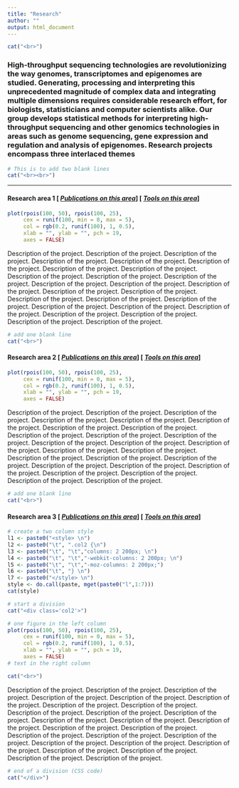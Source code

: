 ```yaml
---
title: "Research"
author: ""
output: html_document
---
```


```r
cat("<br>")
```

### **High-throughput sequencing technologies are revolutionizing the way genomes, transcriptomes and epigenomes are studied. Generating, processing and interpreting this unprecedented magnitude of complex data and integrating multiple dimensions requires considerable research effort, for biologists, statisticians and computer scientists alike. Our group develops statistical methods for interpreting high-throughput sequencing and other genomics technologies in areas such as genome sequencing, gene expression and regulation and analysis of epigenomes. Research projects encompass three interlaced themes** 

```r
# This is to add two blank lines
cat("<br><br>")
```

---
#### **Research area 1** [ [**_Publications on this area_**](file://localhost/Users/ruizhu/Documents/work/robinsonlabuzh.github.io/publications.html)] [ [**_Tools on this area_**](file://localhost/Users/ruizhu/Documents/work/robinsonlabuzh.github.io/tools.html)]

```r
plot(rpois(100, 50), rpois(100, 25), 
     cex = runif(100, min = 0, max = 5), 
     col = rgb(0.2, runif(100), 1, 0.5),
     xlab = "", ylab = "", pch = 19,
     axes = FALSE)
```

Description of the project. Description of the project. Description of the project. Description of the project. Description of the project. Description of the project. Description of the project. Description of the project. Description of the project. Description of the project. Description of the project. Description of the project. Description of the project. Description of the project. Description of the project. Description of the project. Description of the project. Description of the project. Description of the project. Description of the project. Description of the project. Description of the project. Description of the project. Description of the project. Description of the project. Description of the project.  

```r
# add one blank line
cat("<br>")
```


#### **Research area 2** [ [**_Publications on this area_**](file://localhost/Users/ruizhu/Documents/work/robinsonlabuzh.github.io/publications.html)] [ [**_Tools on this area_**](file://localhost/Users/ruizhu/Documents/work/robinsonlabuzh.github.io/tools.html)]

```r
plot(rpois(100, 50), rpois(100, 25), 
     cex = runif(100, min = 0, max = 5), 
     col = rgb(0.2, runif(100), 1, 0.5),
     xlab = "", ylab = "", pch = 19,
     axes = FALSE)

```

Description of the project. Description of the project. Description of the project. Description of the project. Description of the project. Description of the project. Description of the project. Description of the project. Description of the project. Description of the project. Description of the project. Description of the project. Description of the project. Description of the project. Description of the project. Description of the project. Description of the project. Description of the project. Description of the project. Description of the project. Description of the project. Description of the project. Description of the project. Description of the project. Description of the project. Description of the project.

```r
# add one blank line
cat("<br>")
```

#### **Research area 3** [ [**_Publications on this area_**](file://localhost/Users/ruizhu/Documents/work/robinsonlabuzh.github.io/publications.html)] [ [**_Tools on this area_**](file://localhost/Users/ruizhu/Documents/work/robinsonlabuzh.github.io/tools.html)]

```r
# create a two column style
l1 <- paste0("<style> \n")
l2 <- paste0("\t", ".col2 {\n")
l3 <- paste0("\t", "\t","columns: 2 200px; \n")
l4 <- paste0("\t", "\t","-webkit-columns: 2 200px; \n")
l5 <- paste0("\t", "\t","-moz-columns: 2 200px;")
l6 <- paste0("\t", "} \n")
l7 <- paste0("</style> \n")
style <- do.call(paste, mget(paste0("l",1:7)))
cat(style)
```


```r
# start a division
cat("<div class='col2'>")
```


```r
# one figure in the left column
plot(rpois(100, 50), rpois(100, 25), 
     cex = runif(100, min = 0, max = 5), 
     col = rgb(0.2, runif(100), 1, 0.5),
     xlab = "", ylab = "", pch = 19,
     axes = FALSE)
# text in the right column
```

```r
cat("<br>")
```

Description of the project. Description of the project. Description of the project. Description of the project. Description of the project. Description of the project. Description of the project. Description of the project. Description of the project. Description of the project. Description of the project. Description of the project. Description of the project. Description of the project. Description of the project. Description of the project. Description of the project. Description of the project. Description of the project. Description of the project. Description of the project. Description of the project. Description of the project. Description of the project. Description of the project. Description of the project. 

```r
# end of a division (CSS code)
cat("</div>")
```